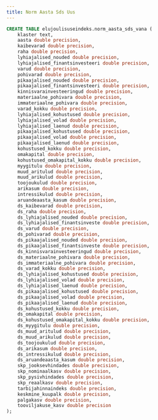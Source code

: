 ```yaml
---
title: Norm Aasta Sds Uus
---
```


```sql
CREATE TABLE elujoulisuseindeks.norm_aasta_sds_vana (
    klaster text,
    aasta double precision,
    kaibevarad double precision,
    raha double precision,
    lyhiajalised_nouded double precision,
    lyhiajalised_finantsinvesteeri double precision,
    varud double precision,
    pohivarad double precision,
    pikaajalised_nouded double precision,
    pikaajalised_finantsinvesteeri double precision,
    kinnisvarainvesteeringud double precision,
    materiaalne_pohivara double precision,
    immateriaalne_pohivara double precision,
    varad_kokku double precision,
    lyhiajalised_kohustused double precision,
    lyhiajalised_volad double precision,
    lyhiajalised_laenud double precision,
    pikaajalised_kohustused double precision,
    pikaajalised_volad double precision,
    pikaajalised_laenud double precision,
    kohustused_kokku double precision,
    omakapital double precision,
    kohustused_omakapital_kokku double precision,
    myygitulu double precision,
    muud_aritulud double precision,
    muud_arikulud double precision,
    toojoukulud double precision,
    arikasum double precision,
    intressikulud double precision,
    aruandeaasta_kasum double precision,
    ds_kaibevarad double precision,
    ds_raha double precision,
    ds_lyhiajalised_nouded double precision,
    ds_lyhiajalised_finantsinveste double precision,
    ds_varud double precision,
    ds_pohivarad double precision,
    ds_pikaajalised_nouded double precision,
    ds_pikaajalised_finantsinveste double precision,
    ds_kinnisvarainvesteeringud double precision,
    ds_materiaalne_pohivara double precision,
    ds_immateriaalne_pohivara double precision,
    ds_varad_kokku double precision,
    ds_lyhiajalised_kohustused double precision,
    ds_lyhiajalised_volad double precision,
    ds_lyhiajalised_laenud double precision,
    ds_pikaajalised_kohustused double precision,
    ds_pikaajalised_volad double precision,
    ds_pikaajalised_laenud double precision,
    ds_kohustused_kokku double precision,
    ds_omakapital double precision,
    ds_kohustused_omakapital_kokku double precision,
    ds_myygitulu double precision,
    ds_muud_aritulud double precision,
    ds_muud_arikulud double precision,
    ds_toojoukulud double precision,
    ds_arikasum double precision,
    ds_intressikulud double precision,
    ds_aruandeaasta_kasum double precision,
    skp_jooksevhindades double precision,
    skp_nominaalkasv double precision,
    skp_pysivhindades double precision,
    skp_reaalkasv double precision,
    tarbijahinnaindeks double precision,
    keskmine_kuupalk double precision,
    palgakasv double precision,
    tooviljakuse_kasv double precision
);
```